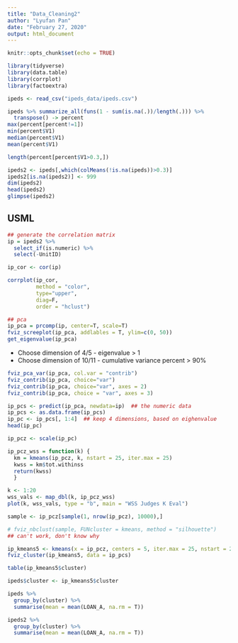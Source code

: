 ```yaml
---
title: "Data_Cleaning2"
author: "Lyufan Pan"
date: "February 27, 2020"
output: html_document
---
```


```r
knitr::opts_chunk$set(echo = TRUE)
```

```r
library(tidyverse)
library(data.table)
library(corrplot)
library(factoextra)
```

```r
ipeds <- read_csv("ipeds_data/ipeds.csv")
```


```r
ipeds %>% summarize_all(funs(1 - sum(is.na(.))/length(.))) %>% 
  transpose() -> percent
max(percent[percent!=1])
min(percent$V1)
median(percent$V1)
mean(percent$V1)

length(percent[percent$V1>0.3,])
```

```r
ipeds2 <- ipeds[,which(colMeans(!is.na(ipeds))>0.3)]
ipeds2[is.na(ipeds2)] <- 999
dim(ipeds2)
head(ipeds2)
glimpse(ipeds2)
```

## USML
```r
## generate the correlation matrix
ip = ipeds2 %>% 
  select_if(is.numeric) %>% 
  select(-UnitID)

ip_cor <- cor(ip)

corrplot(ip_cor, 
         method = "color", 
         type="upper", 
         diag=F,
         order = "hclust")
```


```r
## pca
ip_pca = prcomp(ip, center=T, scale=T)
fviz_screeplot(ip_pca, addlables = T, ylim=c(0, 50))
get_eigenvalue(ip_pca)
```
* Choose dimension of 4/5 - eigenvalue > 1
* Choose dimension of 10/11 - cumulative variance percent > 90%

```r
fviz_pca_var(ip_pca, col.var = "contrib")
fviz_contrib(ip_pca, choice="var")
fviz_contrib(ip_pca, choice="var", axes = 2)
fviz_contrib(ip_pca, choice = "var", axes = 3)
```


```r
ip_pcs <- predict(ip_pca, newdata=ip)  ## the numeric data
ip_pcs <- as.data.frame(ip_pcs)
ip_pc <- ip_pcs[, 1:4]  ## keep 4 dimensions, based on eighenvalue
head(ip_pc)
```

```r
ip_pcz <- scale(ip_pc)

ip_pcz_wss = function(k) {
  km = kmeans(ip_pcz, k, nstart = 25, iter.max = 25)
  kwss = km$tot.withinss
  return(kwss)
  }

k <- 1:20
wss_vals <- map_dbl(k, ip_pcz_wss)
plot(k, wss_vals, type = "b", main = "WSS Judges K Eval")

sample <- ip_pcz[sample(1, nrow(ip_pcz), 10000),]
```

```r
# fviz_nbclust(sample, FUNcluster = kmeans, method = "silhouette")
## can't work, don't know why
```


```r
ip_kmeans5 <- kmeans(x = ip_pcz, centers = 5, iter.max = 25, nstart = 25)
fviz_cluster(ip_kmeans5, data = ip_pcs)
```


```r
table(ip_kmeans5$cluster)
```

```r
ipeds$cluster <- ip_kmeans5$cluster

ipeds %>% 
  group_by(cluster) %>% 
  summarise(mean = mean(LOAN_A, na.rm = T))

ipeds2 %>% 
  group_by(cluster) %>% 
  summarise(mean = mean(LOAN_A, na.rm = T))
```


